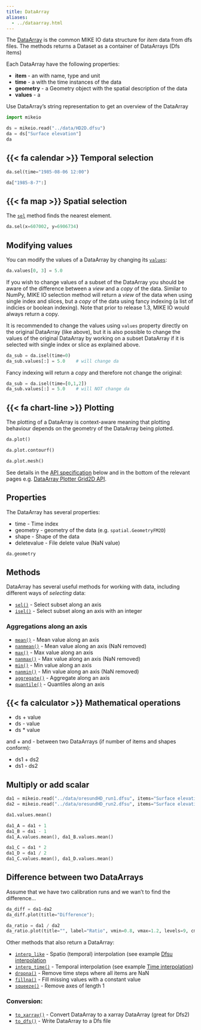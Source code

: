 ```yaml
---
title: DataArray
aliases:
  - ../dataarray.html
---
```


The [DataArray](`mikeio.DataArray`) is the common MIKE IO data structure 
for *item* data from dfs files. 
The [](`mikeio.read`) methods returns a Dataset as a container of DataArrays (Dfs items)

Each DataArray have the following properties:

* **item** - an  [](`mikeio.ItemInfo`) with name, type and unit
* **time** - a [](`pandas.DatetimeIndex`) with the time instances of the data
* **geometry** - a Geometry object with the spatial description of the data
* **values** - a [](`numpy.ndarray`)

Use DataArray's string representation to get an overview of the DataArray


```python
import mikeio

ds = mikeio.read("../data/HD2D.dfsu")
da = ds["Surface elevation"]
da
```


## {{< fa calendar >}} Temporal selection

```python
da.sel(time="1985-08-06 12:00")
```

```python
da["1985-8-7":]
```

## {{< fa map >}} Spatial selection
             
The [`sel`](`mikeio.DataArray.sel`) method finds the nearest element.

```python
da.sel(x=607002, y=6906734)
```

## Modifying values

You can modify the values of a DataArray by changing its [`values`](`mikeio.DataArray.values`): 

```python
da.values[0, 3] = 5.0
```

If you wish to change values of a subset of the DataArray you should be aware of the difference between a _view_ and a _copy_ of the data. Similar to NumPy, MIKE IO selection method will return a _view_ of the data when using single index and slices, but a _copy_ of the data using fancy indexing (a list of indicies or boolean indexing). Note that prior to release 1.3, MIKE IO would always return a copy. 

It is recommended to change the values using `values` property directly on the original DataArray (like above), but it is also possible to change the values of the original DataArray by working on a subset DataArray if it is selected with single index or slice as explained above. 

```python
da_sub = da.isel(time=0)
da_sub.values[:] = 5.0    # will change da
```

Fancy indexing will return a _copy_ and therefore not change the original:

```python
da_sub = da.isel(time=[0,1,2])
da_sub.values[:] = 5.0    # will NOT change da
```




## {{< fa chart-line >}} Plotting

The plotting of a DataArray is context-aware meaning that plotting behaviour depends on the geometry of the DataArray being plotted. 

```python
da.plot()
```

```python
da.plot.contourf()
```

```python
da.plot.mesh()
```

See details in the [API specification](`mikeio.dataset._data_plot._DataArrayPlotter`) below and in the bottom of the relevant pages e.g. [DataArray Plotter Grid2D API](`mikeio.dataset._data_plot._DataArrayPlotterGrid2D`).



## Properties

The DataArray has several properties:

* time - Time index
* geometry - geometry of the data (e.g. `spatial.GeometryFM2D`)
* shape - Shape of the data
* deletevalue - File delete value (NaN value)

```python
da.geometry
```


## Methods

DataArray has several useful methods for working with data, 
including different ways of *selecting* data:

* [`sel()`](`mikeio.DataArray.sel`) - Select subset along an axis
* [`isel()`](`mikeio.DataArray.isel`) - Select subset along an axis with an integer

###  Aggregations along an axis

* [`mean()`](`mikeio.DataArray.mean`) - Mean value along an axis
* [`nanmean()`](`mikeio.DataArray.nanmean`) - Mean value along an axis (NaN removed)
* [`max()`](`mikeio.DataArray.max`) - Max value along an axis
* [`nanmax()`](`mikeio.DataArray.nanmax`) - Max value along an axis (NaN removed)
* [`min()`](`mikeio.DataArray.min`) - Min value along an axis
* [`nanmin()`](`mikeio.DataArray.nanmin`) - Min value along an axis (NaN removed)
* [`aggregate()`](`mikeio.DataArray.aggregate`) - Aggregate along an axis
* [`quantile()`](`mikeio.DataArray.quantile`) - Quantiles along an axis

## {{< fa calculator >}} Mathematical operations
* ds + value
* ds - value
* ds * value

and + and - between two DataArrays (if number of items and shapes conform):

* ds1 + ds2
* ds1 - ds2

## Multiply or add scalar

```python
da1 = mikeio.read("../data/oresundHD_run1.dfsu", items="Surface elevation")[0]
da2 = mikeio.read("../data/oresundHD_run2.dfsu", items="Surface elevation")[0]

da1.values.mean()
```

```python
da1_A = da1 + 1
da1_B = da1 - 1
da1_A.values.mean(), da1_B.values.mean()
```

```python
da1_C = da1 * 2
da1_D = da1 / 2
da1_C.values.mean(), da1_D.values.mean()
```

## Difference between two DataArrays

Assume that we have two calibration runs and we wan't to find the difference...

```python
da_diff = da1-da2
da_diff.plot(title="Difference");
```

```python
da_ratio = da1 / da2
da_ratio.plot(title="", label="Ratio", vmin=0.8, vmax=1.2, levels=9, cmap="coolwarm")
```

Other methods that also return a DataArray:

* [`interp_like`](`mikeio.DataArray.interp_like`) - Spatio (temporal) interpolation (see example [Dfsu interpolation](../examples/dfsu/spatial_interpolation.qmd)
* [`interp_time()`](`mikeio.DataArray.interp_time`) - Temporal interpolation (see example [Time interpolation](../examples/Time-interpolation.qmd))
* [`dropna()`](`mikeio.DataArray.dropna`) - Remove time steps where all items are NaN
* [`fillna()`](`mikeio.DataArray.fillna`) - Fill missing values with a constant value
* [`squeeze()`](`mikeio.DataArray.squeeze`) - Remove axes of length 1

### Conversion:

* [`to_xarray()`](`mikeio.DataArray.to_xarray`) - Convert DataArray to a xarray DataArray (great for Dfs2)
* [`to_dfs()`](`mikeio.DataArray.to_dfs`) - Write DataArray to a Dfs file



